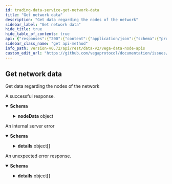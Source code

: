 ```yaml
---
id: trading-data-service-get-network-data
title: "Get network data"
description: "Get data regarding the nodes of the network"
sidebar_label: "Get network data"
hide_title: true
hide_table_of_contents: true
api: {"responses":{"200":{"content":{"application/json":{"schema":{"properties":{"nodeData":{"description":"Summary of information with respect to nodes on the Vega network.","properties":{"ersatzNodes":{"description":"Details on the set of ersatz (standby) nodes in the network.","properties":{"demoted":{"description":"IDs of nodes that were demoted into this node set at the start of the epoch.","items":{"type":"string"},"type":"array"},"inactive":{"description":"Number of nodes in the node set that had a performance score of 0 at the end of the last epoch.","format":"int64","type":"integer"},"maximum":{"description":"Total number of nodes allowed in the node set.","format":"int64","type":"integer"},"promoted":{"description":"IDs of nodes that were promoted into this node set at the start of the epoch.","items":{"type":"string"},"type":"array"},"total":{"description":"Total number of nodes in the node set.","format":"int64","type":"integer"}},"title":"Details on the collection of nodes for a particular validator status","type":"object"},"inactiveNodes":{"description":"Total number of nodes that had a performance score of 0 at the end of the last epoch.","format":"int64","type":"integer"},"pendingNodes":{"description":"Details on the set of pending nodes in the network.","properties":{"demoted":{"description":"IDs of nodes that were demoted into this node set at the start of the epoch.","items":{"type":"string"},"type":"array"},"inactive":{"description":"Number of nodes in the node set that had a performance score of 0 at the end of the last epoch.","format":"int64","type":"integer"},"maximum":{"description":"Total number of nodes allowed in the node set.","format":"int64","type":"integer"},"promoted":{"description":"IDs of nodes that were promoted into this node set at the start of the epoch.","items":{"type":"string"},"type":"array"},"total":{"description":"Total number of nodes in the node set.","format":"int64","type":"integer"}},"title":"Details on the collection of nodes for a particular validator status","type":"object"},"stakedTotal":{"description":"Total staked amount across all nodes. This field is an unsigned integer scaled to the asset's decimal places.","type":"string"},"tendermintNodes":{"description":"Details on the set of consensus nodes in the network.","properties":{"demoted":{"description":"IDs of nodes that were demoted into this node set at the start of the epoch.","items":{"type":"string"},"type":"array"},"inactive":{"description":"Number of nodes in the node set that had a performance score of 0 at the end of the last epoch.","format":"int64","type":"integer"},"maximum":{"description":"Total number of nodes allowed in the node set.","format":"int64","type":"integer"},"promoted":{"description":"IDs of nodes that were promoted into this node set at the start of the epoch.","items":{"type":"string"},"type":"array"},"total":{"description":"Total number of nodes in the node set.","format":"int64","type":"integer"}},"title":"Details on the collection of nodes for a particular validator status","type":"object"},"totalNodes":{"description":"Total number of nodes across all node sets.","format":"int64","type":"integer"},"uptime":{"description":"Total uptime for all epochs across all nodes.","format":"float","type":"number"}},"type":"object","title":"vegaNodeData"}},"title":"Response from getting network data","type":"object"}}},"description":"A successful response."},"500":{"content":{"application/json":{"schema":{"properties":{"code":{"format":"int32","type":"integer"},"details":{"items":{"additionalProperties":{},"description":"`Any` contains an arbitrary serialized protocol buffer message along with a\nURL that describes the type of the serialized message.\n\nProtobuf library provides support to pack/unpack Any values in the form\nof utility functions or additional generated methods of the Any type.\n\nExample 1: Pack and unpack a message in C++.\n\n    Foo foo = ...;\n    Any any;\n    any.PackFrom(foo);\n    ...\n    if (any.UnpackTo(&foo)) {\n      ...\n    }\n\nExample 2: Pack and unpack a message in Java.\n\n    Foo foo = ...;\n    Any any = Any.pack(foo);\n    ...\n    if (any.is(Foo.class)) {\n      foo = any.unpack(Foo.class);\n    }\n    // or ...\n    if (any.isSameTypeAs(Foo.getDefaultInstance())) {\n      foo = any.unpack(Foo.getDefaultInstance());\n    }\n\nExample 3: Pack and unpack a message in Python.\n\n    foo = Foo(...)\n    any = Any()\n    any.Pack(foo)\n    ...\n    if any.Is(Foo.DESCRIPTOR):\n      any.Unpack(foo)\n      ...\n\nExample 4: Pack and unpack a message in Go\n\n     foo := &pb.Foo{...}\n     any, err := anypb.New(foo)\n     if err != nil {\n       ...\n     }\n     ...\n     foo := &pb.Foo{}\n     if err := any.UnmarshalTo(foo); err != nil {\n       ...\n     }\n\nThe pack methods provided by protobuf library will by default use\n'type.googleapis.com/full.type.name' as the type URL and the unpack\nmethods only use the fully qualified type name after the last '/'\nin the type URL, for example \"foo.bar.com/x/y.z\" will yield type\nname \"y.z\".\n\nJSON\n\nThe JSON representation of an `Any` value uses the regular\nrepresentation of the deserialized, embedded message, with an\nadditional field `@type` which contains the type URL. Example:\n\n    package google.profile;\n    message Person {\n      string first_name = 1;\n      string last_name = 2;\n    }\n\n    {\n      \"@type\": \"type.googleapis.com/google.profile.Person\",\n      \"firstName\": <string>,\n      \"lastName\": <string>\n    }\n\nIf the embedded message type is well-known and has a custom JSON\nrepresentation, that representation will be embedded adding a field\n`value` which holds the custom JSON in addition to the `@type`\nfield. Example (for message [google.protobuf.Duration][]):\n\n    {\n      \"@type\": \"type.googleapis.com/google.protobuf.Duration\",\n      \"value\": \"1.212s\"\n    }","properties":{"@type":{"description":"A URL/resource name that uniquely identifies the type of the serialized\nprotocol buffer message. This string must contain at least\none \"/\" character. The last segment of the URL's path must represent\nthe fully qualified name of the type (as in\n`path/google.protobuf.Duration`). The name should be in a canonical form\n(e.g., leading \".\" is not accepted).\n\nIn practice, teams usually precompile into the binary all types that they\nexpect it to use in the context of Any. However, for URLs which use the\nscheme `http`, `https`, or no scheme, one can optionally set up a type\nserver that maps type URLs to message definitions as follows:\n\n* If no scheme is provided, `https` is assumed.\n* An HTTP GET on the URL must yield a [google.protobuf.Type][]\n  value in binary format, or produce an error.\n* Applications are allowed to cache lookup results based on the\n  URL, or have them precompiled into a binary to avoid any\n  lookup. Therefore, binary compatibility needs to be preserved\n  on changes to types. (Use versioned type names to manage\n  breaking changes.)\n\nNote: this functionality is not currently available in the official\nprotobuf release, and it is not used for type URLs beginning with\ntype.googleapis.com.\n\nSchemes other than `http`, `https` (or the empty scheme) might be\nused with implementation specific semantics.","type":"string"}},"type":"object","title":"protobufAny"},"type":"array"},"message":{"type":"string"}},"type":"object","title":"googlerpcStatus"}}},"description":"An internal server error"},"default":{"content":{"application/json":{"schema":{"properties":{"code":{"format":"int32","type":"integer"},"details":{"items":{"additionalProperties":{},"description":"`Any` contains an arbitrary serialized protocol buffer message along with a\nURL that describes the type of the serialized message.\n\nProtobuf library provides support to pack/unpack Any values in the form\nof utility functions or additional generated methods of the Any type.\n\nExample 1: Pack and unpack a message in C++.\n\n    Foo foo = ...;\n    Any any;\n    any.PackFrom(foo);\n    ...\n    if (any.UnpackTo(&foo)) {\n      ...\n    }\n\nExample 2: Pack and unpack a message in Java.\n\n    Foo foo = ...;\n    Any any = Any.pack(foo);\n    ...\n    if (any.is(Foo.class)) {\n      foo = any.unpack(Foo.class);\n    }\n    // or ...\n    if (any.isSameTypeAs(Foo.getDefaultInstance())) {\n      foo = any.unpack(Foo.getDefaultInstance());\n    }\n\nExample 3: Pack and unpack a message in Python.\n\n    foo = Foo(...)\n    any = Any()\n    any.Pack(foo)\n    ...\n    if any.Is(Foo.DESCRIPTOR):\n      any.Unpack(foo)\n      ...\n\nExample 4: Pack and unpack a message in Go\n\n     foo := &pb.Foo{...}\n     any, err := anypb.New(foo)\n     if err != nil {\n       ...\n     }\n     ...\n     foo := &pb.Foo{}\n     if err := any.UnmarshalTo(foo); err != nil {\n       ...\n     }\n\nThe pack methods provided by protobuf library will by default use\n'type.googleapis.com/full.type.name' as the type URL and the unpack\nmethods only use the fully qualified type name after the last '/'\nin the type URL, for example \"foo.bar.com/x/y.z\" will yield type\nname \"y.z\".\n\nJSON\n\nThe JSON representation of an `Any` value uses the regular\nrepresentation of the deserialized, embedded message, with an\nadditional field `@type` which contains the type URL. Example:\n\n    package google.profile;\n    message Person {\n      string first_name = 1;\n      string last_name = 2;\n    }\n\n    {\n      \"@type\": \"type.googleapis.com/google.profile.Person\",\n      \"firstName\": <string>,\n      \"lastName\": <string>\n    }\n\nIf the embedded message type is well-known and has a custom JSON\nrepresentation, that representation will be embedded adding a field\n`value` which holds the custom JSON in addition to the `@type`\nfield. Example (for message [google.protobuf.Duration][]):\n\n    {\n      \"@type\": \"type.googleapis.com/google.protobuf.Duration\",\n      \"value\": \"1.212s\"\n    }","properties":{"@type":{"description":"A URL/resource name that uniquely identifies the type of the serialized\nprotocol buffer message. This string must contain at least\none \"/\" character. The last segment of the URL's path must represent\nthe fully qualified name of the type (as in\n`path/google.protobuf.Duration`). The name should be in a canonical form\n(e.g., leading \".\" is not accepted).\n\nIn practice, teams usually precompile into the binary all types that they\nexpect it to use in the context of Any. However, for URLs which use the\nscheme `http`, `https`, or no scheme, one can optionally set up a type\nserver that maps type URLs to message definitions as follows:\n\n* If no scheme is provided, `https` is assumed.\n* An HTTP GET on the URL must yield a [google.protobuf.Type][]\n  value in binary format, or produce an error.\n* Applications are allowed to cache lookup results based on the\n  URL, or have them precompiled into a binary to avoid any\n  lookup. Therefore, binary compatibility needs to be preserved\n  on changes to types. (Use versioned type names to manage\n  breaking changes.)\n\nNote: this functionality is not currently available in the official\nprotobuf release, and it is not used for type URLs beginning with\ntype.googleapis.com.\n\nSchemes other than `http`, `https` (or the empty scheme) might be\nused with implementation specific semantics.","type":"string"}},"type":"object","title":"protobufAny"},"type":"array"},"message":{"type":"string"}},"type":"object","title":"googlerpcStatus"}}},"description":"An unexpected error response."}},"tags":["Network"],"description":"Get data regarding the nodes of the network","operationId":"TradingDataService_GetNetworkData","method":"get","path":"/api/v2/network/data","servers":[{"url":"https://vega-mainnet-data.commodum.io","description":"vega-mainnet-data.commodum.io"},{"url":"https://vega-data.nodes.guru:3008","description":"vega-data.nodes.guru"},{"url":"https://vega-data.bharvest.io","description":"vega-data.bharvest.io"},{"url":"https://vega.aurora-edge.com","description":"vega.aurora-edge.com"},{"url":"https://darling.network","description":"darling.network"},{"url":"https://graphqlvega.gpvalidator.com","description":"graphqlvega.gpvalidator.com"},{"url":"https://vega-mainnet.anyvalid.com","description":"vega-mainnet.anyvalid.com"},{"url":"https://vega.mainnet.stakingcabin.com:3008","description":"vega.mainnet.stakingcabin.com"}],"info":{"title":"Vega data node APIs","version":"v0.72.10"},"postman":{"name":"Get network data","description":{"content":"Get data regarding the nodes of the network","type":"text/plain"},"url":{"path":["api","v2","network","data"],"host":["{{baseUrl}}"],"query":[],"variable":[]},"header":[{"key":"Accept","value":"application/json"}],"method":"GET"}}
sidebar_class_name: "get api-method"
info_path: version-v0.72/api/rest/data-v2/vega-data-node-apis
custom_edit_url: "https://github.com/vegaprotocol/documentation/issues/new?labels=documentation&title=[Documentation] Requesting changes to 'Get network data' (trading-data-service-get-network-data)"
---
```



## Get network data



Get data regarding the nodes of the network

<div><ApiTabs><TabItem label={"200"} value={"200"}><div>

A successful response.

</div><div><MimeTabs schemaType={"response"}><TabItem label={"application/json"} value={"application/json"}><SchemaTabs><TabItem label={"Schema"} value={"Schema"}><details style={{}} data-collapsed={false} open={true}><summary style={{"textAlign":"left"}}><strong>Schema</strong></summary><div style={{"textAlign":"left","marginLeft":"1rem"}}></div><ul style={{"marginLeft":"1rem"}}><SchemaItem collapsible={true} className={"schemaItem"}><details style={{}}><summary style={{}}><strong>nodeData</strong><span style={{"opacity":"0.6"}}> object</span></summary><div style={{"marginLeft":"1rem"}}><div style={{"marginTop":".5rem","marginBottom":".5rem"}}>

Summary of information with respect to nodes on the Vega network.

</div><SchemaItem collapsible={true} className={"schemaItem"}><details style={{}}><summary style={{}}><strong>ersatzNodes</strong><span style={{"opacity":"0.6"}}> object</span></summary><div style={{"marginLeft":"1rem"}}><div style={{"marginTop":".5rem","marginBottom":".5rem"}}>

Details on the set of ersatz (standby) nodes in the network.

</div><SchemaItem collapsible={false} name={"demoted"} required={false} schemaName={"string[]"} qualifierMessage={undefined} schema={{"description":"IDs of nodes that were demoted into this node set at the start of the epoch.","items":{"type":"string"},"type":"array"}}></SchemaItem><SchemaItem collapsible={false} name={"inactive"} required={false} schemaName={"int64"} qualifierMessage={undefined} schema={{"description":"Number of nodes in the node set that had a performance score of 0 at the end of the last epoch.","format":"int64","type":"integer"}}></SchemaItem><SchemaItem collapsible={false} name={"maximum"} required={false} schemaName={"int64"} qualifierMessage={undefined} schema={{"description":"Total number of nodes allowed in the node set.","format":"int64","type":"integer"}}></SchemaItem><SchemaItem collapsible={false} name={"promoted"} required={false} schemaName={"string[]"} qualifierMessage={undefined} schema={{"description":"IDs of nodes that were promoted into this node set at the start of the epoch.","items":{"type":"string"},"type":"array"}}></SchemaItem><SchemaItem collapsible={false} name={"total"} required={false} schemaName={"int64"} qualifierMessage={undefined} schema={{"description":"Total number of nodes in the node set.","format":"int64","type":"integer"}}></SchemaItem></div></details></SchemaItem><SchemaItem collapsible={false} name={"inactiveNodes"} required={false} schemaName={"int64"} qualifierMessage={undefined} schema={{"description":"Total number of nodes that had a performance score of 0 at the end of the last epoch.","format":"int64","type":"integer"}}></SchemaItem><SchemaItem collapsible={true} className={"schemaItem"}><details style={{}}><summary style={{}}><strong>pendingNodes</strong><span style={{"opacity":"0.6"}}> object</span></summary><div style={{"marginLeft":"1rem"}}><div style={{"marginTop":".5rem","marginBottom":".5rem"}}>

Details on the set of pending nodes in the network.

</div><SchemaItem collapsible={false} name={"demoted"} required={false} schemaName={"string[]"} qualifierMessage={undefined} schema={{"description":"IDs of nodes that were demoted into this node set at the start of the epoch.","items":{"type":"string"},"type":"array"}}></SchemaItem><SchemaItem collapsible={false} name={"inactive"} required={false} schemaName={"int64"} qualifierMessage={undefined} schema={{"description":"Number of nodes in the node set that had a performance score of 0 at the end of the last epoch.","format":"int64","type":"integer"}}></SchemaItem><SchemaItem collapsible={false} name={"maximum"} required={false} schemaName={"int64"} qualifierMessage={undefined} schema={{"description":"Total number of nodes allowed in the node set.","format":"int64","type":"integer"}}></SchemaItem><SchemaItem collapsible={false} name={"promoted"} required={false} schemaName={"string[]"} qualifierMessage={undefined} schema={{"description":"IDs of nodes that were promoted into this node set at the start of the epoch.","items":{"type":"string"},"type":"array"}}></SchemaItem><SchemaItem collapsible={false} name={"total"} required={false} schemaName={"int64"} qualifierMessage={undefined} schema={{"description":"Total number of nodes in the node set.","format":"int64","type":"integer"}}></SchemaItem></div></details></SchemaItem><SchemaItem collapsible={false} name={"stakedTotal"} required={false} schemaName={"string"} qualifierMessage={undefined} schema={{"description":"Total staked amount across all nodes. This field is an unsigned integer scaled to the asset's decimal places.","type":"string"}}></SchemaItem><SchemaItem collapsible={true} className={"schemaItem"}><details style={{}}><summary style={{}}><strong>tendermintNodes</strong><span style={{"opacity":"0.6"}}> object</span></summary><div style={{"marginLeft":"1rem"}}><div style={{"marginTop":".5rem","marginBottom":".5rem"}}>

Details on the set of consensus nodes in the network.

</div><SchemaItem collapsible={false} name={"demoted"} required={false} schemaName={"string[]"} qualifierMessage={undefined} schema={{"description":"IDs of nodes that were demoted into this node set at the start of the epoch.","items":{"type":"string"},"type":"array"}}></SchemaItem><SchemaItem collapsible={false} name={"inactive"} required={false} schemaName={"int64"} qualifierMessage={undefined} schema={{"description":"Number of nodes in the node set that had a performance score of 0 at the end of the last epoch.","format":"int64","type":"integer"}}></SchemaItem><SchemaItem collapsible={false} name={"maximum"} required={false} schemaName={"int64"} qualifierMessage={undefined} schema={{"description":"Total number of nodes allowed in the node set.","format":"int64","type":"integer"}}></SchemaItem><SchemaItem collapsible={false} name={"promoted"} required={false} schemaName={"string[]"} qualifierMessage={undefined} schema={{"description":"IDs of nodes that were promoted into this node set at the start of the epoch.","items":{"type":"string"},"type":"array"}}></SchemaItem><SchemaItem collapsible={false} name={"total"} required={false} schemaName={"int64"} qualifierMessage={undefined} schema={{"description":"Total number of nodes in the node set.","format":"int64","type":"integer"}}></SchemaItem></div></details></SchemaItem><SchemaItem collapsible={false} name={"totalNodes"} required={false} schemaName={"int64"} qualifierMessage={undefined} schema={{"description":"Total number of nodes across all node sets.","format":"int64","type":"integer"}}></SchemaItem><SchemaItem collapsible={false} name={"uptime"} required={false} schemaName={"float"} qualifierMessage={undefined} schema={{"description":"Total uptime for all epochs across all nodes.","format":"float","type":"number"}}></SchemaItem></div></details></SchemaItem></ul></details></TabItem><TabItem label={"Example (from schema)"} value={"Example (from schema)"}><ResponseSamples responseExample={"{\n  \"nodeData\": {\n    \"ersatzNodes\": {\n      \"demoted\": [\n        \"string\"\n      ],\n      \"inactive\": 0,\n      \"maximum\": 0,\n      \"promoted\": [\n        \"string\"\n      ],\n      \"total\": 0\n    },\n    \"inactiveNodes\": 0,\n    \"pendingNodes\": {\n      \"demoted\": [\n        \"string\"\n      ],\n      \"inactive\": 0,\n      \"maximum\": 0,\n      \"promoted\": [\n        \"string\"\n      ],\n      \"total\": 0\n    },\n    \"stakedTotal\": \"string\",\n    \"tendermintNodes\": {\n      \"demoted\": [\n        \"string\"\n      ],\n      \"inactive\": 0,\n      \"maximum\": 0,\n      \"promoted\": [\n        \"string\"\n      ],\n      \"total\": 0\n    },\n    \"totalNodes\": 0,\n    \"uptime\": 0\n  }\n}"} language={"json"}></ResponseSamples></TabItem></SchemaTabs></TabItem></MimeTabs></div></TabItem><TabItem label={"500"} value={"500"}><div>

An internal server error

</div><div><MimeTabs schemaType={"response"}><TabItem label={"application/json"} value={"application/json"}><SchemaTabs><TabItem label={"Schema"} value={"Schema"}><details style={{}} data-collapsed={false} open={true}><summary style={{"textAlign":"left"}}><strong>Schema</strong></summary><div style={{"textAlign":"left","marginLeft":"1rem"}}></div><ul style={{"marginLeft":"1rem"}}><SchemaItem collapsible={false} name={"code"} required={false} schemaName={"int32"} qualifierMessage={undefined} schema={{"format":"int32","type":"integer"}}></SchemaItem><SchemaItem collapsible={true} className={"schemaItem"}><details style={{}}><summary style={{}}><strong>details</strong><span style={{"opacity":"0.6"}}> object[]</span></summary><div style={{"marginLeft":"1rem"}}><li><div style={{"fontSize":"var(--ifm-code-font-size)","opacity":"0.6","marginLeft":"-.5rem","paddingBottom":".5rem"}}>Array [</div></li><SchemaItem collapsible={false} name={"@type"} required={false} schemaName={"string"} qualifierMessage={undefined} schema={{"description":"A URL/resource name that uniquely identifies the type of the serialized\nprotocol buffer message. This string must contain at least\none \"/\" character. The last segment of the URL's path must represent\nthe fully qualified name of the type (as in\n`path/google.protobuf.Duration`). The name should be in a canonical form\n(e.g., leading \".\" is not accepted).\n\nIn practice, teams usually precompile into the binary all types that they\nexpect it to use in the context of Any. However, for URLs which use the\nscheme `http`, `https`, or no scheme, one can optionally set up a type\nserver that maps type URLs to message definitions as follows:\n\n* If no scheme is provided, `https` is assumed.\n* An HTTP GET on the URL must yield a [google.protobuf.Type][]\n  value in binary format, or produce an error.\n* Applications are allowed to cache lookup results based on the\n  URL, or have them precompiled into a binary to avoid any\n  lookup. Therefore, binary compatibility needs to be preserved\n  on changes to types. (Use versioned type names to manage\n  breaking changes.)\n\nNote: this functionality is not currently available in the official\nprotobuf release, and it is not used for type URLs beginning with\ntype.googleapis.com.\n\nSchemes other than `http`, `https` (or the empty scheme) might be\nused with implementation specific semantics.","type":"string"}}></SchemaItem><li><div style={{"fontSize":"var(--ifm-code-font-size)","opacity":"0.6","marginLeft":"-.5rem"}}>]</div></li></div></details></SchemaItem><SchemaItem collapsible={false} name={"message"} required={false} schemaName={"string"} qualifierMessage={undefined} schema={{"type":"string"}}></SchemaItem></ul></details></TabItem><TabItem label={"Example (from schema)"} value={"Example (from schema)"}><ResponseSamples responseExample={"{\n  \"code\": 0,\n  \"details\": [\n    {\n      \"@type\": \"string\"\n    }\n  ],\n  \"message\": \"string\"\n}"} language={"json"}></ResponseSamples></TabItem></SchemaTabs></TabItem></MimeTabs></div></TabItem><TabItem label={"default"} value={"default"}><div>

An unexpected error response.

</div><div><MimeTabs schemaType={"response"}><TabItem label={"application/json"} value={"application/json"}><SchemaTabs><TabItem label={"Schema"} value={"Schema"}><details style={{}} data-collapsed={false} open={true}><summary style={{"textAlign":"left"}}><strong>Schema</strong></summary><div style={{"textAlign":"left","marginLeft":"1rem"}}></div><ul style={{"marginLeft":"1rem"}}><SchemaItem collapsible={false} name={"code"} required={false} schemaName={"int32"} qualifierMessage={undefined} schema={{"format":"int32","type":"integer"}}></SchemaItem><SchemaItem collapsible={true} className={"schemaItem"}><details style={{}}><summary style={{}}><strong>details</strong><span style={{"opacity":"0.6"}}> object[]</span></summary><div style={{"marginLeft":"1rem"}}><li><div style={{"fontSize":"var(--ifm-code-font-size)","opacity":"0.6","marginLeft":"-.5rem","paddingBottom":".5rem"}}>Array [</div></li><SchemaItem collapsible={false} name={"@type"} required={false} schemaName={"string"} qualifierMessage={undefined} schema={{"description":"A URL/resource name that uniquely identifies the type of the serialized\nprotocol buffer message. This string must contain at least\none \"/\" character. The last segment of the URL's path must represent\nthe fully qualified name of the type (as in\n`path/google.protobuf.Duration`). The name should be in a canonical form\n(e.g., leading \".\" is not accepted).\n\nIn practice, teams usually precompile into the binary all types that they\nexpect it to use in the context of Any. However, for URLs which use the\nscheme `http`, `https`, or no scheme, one can optionally set up a type\nserver that maps type URLs to message definitions as follows:\n\n* If no scheme is provided, `https` is assumed.\n* An HTTP GET on the URL must yield a [google.protobuf.Type][]\n  value in binary format, or produce an error.\n* Applications are allowed to cache lookup results based on the\n  URL, or have them precompiled into a binary to avoid any\n  lookup. Therefore, binary compatibility needs to be preserved\n  on changes to types. (Use versioned type names to manage\n  breaking changes.)\n\nNote: this functionality is not currently available in the official\nprotobuf release, and it is not used for type URLs beginning with\ntype.googleapis.com.\n\nSchemes other than `http`, `https` (or the empty scheme) might be\nused with implementation specific semantics.","type":"string"}}></SchemaItem><li><div style={{"fontSize":"var(--ifm-code-font-size)","opacity":"0.6","marginLeft":"-.5rem"}}>]</div></li></div></details></SchemaItem><SchemaItem collapsible={false} name={"message"} required={false} schemaName={"string"} qualifierMessage={undefined} schema={{"type":"string"}}></SchemaItem></ul></details></TabItem><TabItem label={"Example (from schema)"} value={"Example (from schema)"}><ResponseSamples responseExample={"{\n  \"code\": 0,\n  \"details\": [\n    {\n      \"@type\": \"string\"\n    }\n  ],\n  \"message\": \"string\"\n}"} language={"json"}></ResponseSamples></TabItem></SchemaTabs></TabItem></MimeTabs></div></TabItem></ApiTabs></div>
